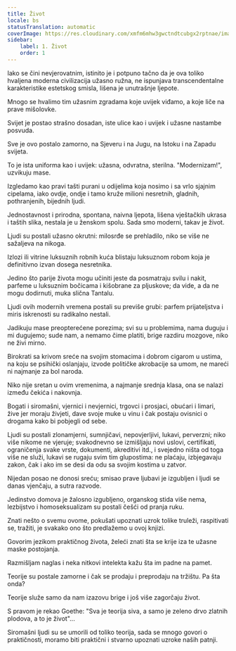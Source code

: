 ```yaml
---
title: Život
locale: bs
statusTranslation: automatic
coverImage: https://res.cloudinary.com/xmfm6mhw3gwctndtcubgx2rptnae/image/upload/v1741354419/small_cover_la_gran_rebelion_28716e29d2.webp
sidebar:
    label: 1. Život
    order: 1
---
```

Iako se čini nevjerovatnim, istinito je i potpuno tačno da je ova toliko hvaljena moderna civilizacija užasno ružna, ne ispunjava transcendentalne karakteristike estetskog smisla, lišena je unutrašnje ljepote.

Mnogo se hvalimo tim užasnim zgradama koje uvijek viđamo, a koje liče na prave mišolovke.

Svijet je postao strašno dosadan, iste ulice kao i uvijek i užasne nastambe posvuda.

Sve je ovo postalo zamorno, na Sjeveru i na Jugu, na Istoku i na Zapadu svijeta.

To je ista uniforma kao i uvijek: užasna, odvratna, sterilna. "Modernizam!", uzvikuju mase.

Izgledamo kao pravi tašti purani u odijelima koja nosimo i sa vrlo sjajnim cipelama, iako ovdje, ondje i tamo kruže milioni nesretnih, gladnih, pothranjenih, bijednih ljudi.

Jednostavnost i prirodna, spontana, naivna ljepota, lišena vještačkih ukrasa i taštih slika, nestala je u ženskom spolu. Sada smo moderni, takav je život.

Ljudi su postali užasno okrutni: milosrđe se prehladilo, niko se više ne sažaljeva na nikoga.

Izlozi ili vitrine luksuznih robnih kuća blistaju luksuznom robom koja je definitivno izvan dosega nesretnika.

Jedino što parije života mogu učiniti jeste da posmatraju svilu i nakit, parfeme u luksuznim bočicama i kišobrane za pljuskove; da vide, a da ne mogu dodirnuti, muka slična Tantalu.

Ljudi ovih modernih vremena postali su previše grubi: parfem prijateljstva i miris iskrenosti su radikalno nestali.

Jadikuju mase preopterećene porezima; svi su u problemima, nama duguju i mi dugujemo; sude nam, a nemamo čime platiti, brige razdiru mozgove, niko ne živi mirno.

Birokrati sa krivom sreće na svojim stomacima i dobrom cigarom u ustima, na koju se psihički oslanjaju, izvode političke akrobacije sa umom, ne mareći ni najmanje za bol naroda.

Niko nije sretan u ovim vremenima, a najmanje srednja klasa, ona se nalazi između čekića i nakovnja.

Bogati i siromašni, vjernici i nevjernici, trgovci i prosjaci, obućari i limari, žive jer moraju živjeti, dave svoje muke u vinu i čak postaju ovisnici o drogama kako bi pobjegli od sebe.

Ljudi su postali zlonamjerni, sumnjičavi, nepovjerljivi, lukavi, perverzni; niko više nikome ne vjeruje; svakodnevno se izmišljaju novi uslovi, certifikati, ograničenja svake vrste, dokumenti, akreditivi itd., i svejedno ništa od toga više ne služi, lukavi se rugaju svim tim glupostima: ne plaćaju, izbjegavaju zakon, čak i ako im se desi da odu sa svojim kostima u zatvor.

Nijedan posao ne donosi sreću; smisao prave ljubavi je izgubljen i ljudi se danas vjenčaju, a sutra razvode.

Jedinstvo domova je žalosno izgubljeno, organskog stida više nema, lezbijstvo i homoseksualizam su postali češći od pranja ruku.

Znati nešto o svemu ovome, pokušati upoznati uzrok tolike truleži, raspitivati se, tražiti, je svakako ono što predlažemo u ovoj knjizi.

Govorim jezikom praktičnog života, želeći znati šta se krije iza te užasne maske postojanja.

Razmišljam naglas i neka nitkovi intelekta kažu šta im padne na pamet.

Teorije su postale zamorne i čak se prodaju i preprodaju na tržištu. Pa šta onda?

Teorije služe samo da nam izazovu brige i još više zagorčaju život.

S pravom je rekao Goethe: "Sva je teorija siva, a samo je zeleno drvo zlatnih plodova, a to je život"...

Siromašni ljudi su se umorili od toliko teorija, sada se mnogo govori o praktičnosti, moramo biti praktični i stvarno upoznati uzroke naših patnji.

